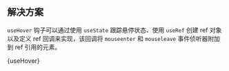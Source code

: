 

## 解决方案

`useHover` 钩子可以通过使用 `useState` 跟踪悬停状态、使用 `useRef` 创建 ref 对象以及定义 ref 回调来实现，该回调将 `mouseenter` 和 `mouseleave` 事件侦听器附加到 ref 引用的元素。

<MDXCodeBlock>
  {useHover}
</MDXCodeBlock>
